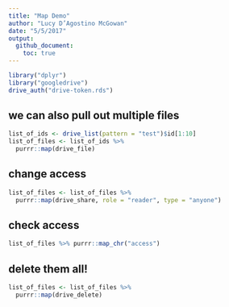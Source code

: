 ```yaml
---
title: "Map Demo"
author: "Lucy D’Agostino McGowan"
date: "5/5/2017"
output: 
  github_document:
    toc: true
---
```


```r
library("dplyr")
library("googledrive")
drive_auth("drive-token.rds")
```


## we can also pull out multiple files
```r
list_of_ids <- drive_list(pattern = "test")$id[1:10]
list_of_files <- list_of_ids %>%
  purrr::map(drive_file)
```

## change access
```r
list_of_files <- list_of_files %>%
  purrr::map(drive_share, role = "reader", type = "anyone")
```

## check access
```r
list_of_files %>% purrr::map_chr("access")
```

## delete them all!

```r
list_of_files <- list_of_files %>% 
  purrr::map(drive_delete)
```

